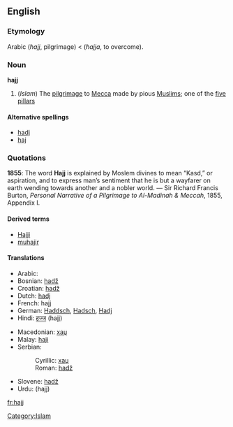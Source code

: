 ==English==
===Etymology===
Arabic {{ARchar|[[حج]]}} (''ħajj'', pilgrimage) < {{ARchar|[[حج]]}} (''ħajja'', to overcome).

===Noun===
{{wikipedia}}
'''hajj'''

#(''Islam'') The [[pilgrimage]] to [[Mecca]] made by pious [[Muslim]]s; one of the [[five pillars]]

====Alternative spellings====
*[[hadj]]
*[[haj]]

===Quotations===
'''1855''': The word '''Hajj''' is explained by Moslem divines to mean “Kasd,” or aspiration, and to express man’s sentiment that he is but a wayfarer on earth wending towards another and a nobler world. &mdash; Sir Richard Francis Burton, ''Personal Narrative of a Pilgrimage to Al-Madinah & Meccah'', 1855, Appendix I.

====Derived terms====
*[[Hajji]]
*[[muhajir]]

====Translations====
{{top}}
*Arabic: {{ARchar|[[حج]]}} {{Unicode|(ħajj)}} {{m}}
*Bosnian: [[hadž]] {{m}}
*Croatian: [[hadž]] {{m}}
*Dutch: [[hadj]] {{m}}
*French: hajj {{m}}
*German: [[Haddsch]], [[Hadsch]], [[Hadj]] {{m}}
*Hindi: [[हज्ज]] (hajj) {{m}}
{{mid}}
*Macedonian: [[хаџ]] {{m}}
*Malay: [[haji]]
*Serbian:
*:Cyrillic: [[хаџ#Serbian|хаџ]] {{m}}
*:Roman: [[hadž#Serbian|hadž]] {{m}}
*Slovene: [[hadž]] {{m}}
*Urdu: {{URchar|[[حج]]}} (hajj) {{m}}
{{bottom}}

[[Category:Islam]]

[[fr:hajj]]